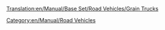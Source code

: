 [[Translation:en/Manual/Base Set/Road Vehicles/Grain Trucks]]
{{en/Manual/Base Set/Road Vehicles/RoadVehicle|name     = Hereford Grain Truck
  |img      = en/Manual/Base Set/Road Vehicles/Hereford Grain Truck.png
  |price    = £4,674 ($9,348) 
  |speed    = 30 mph (48 km/h)
  |annual   = £421 ($842)
  |designed = 1935
  |life     = 15
  |capacity = 20 tonnes of grain
}}
{{en/Manual/Base Set/Road Vehicles/RoadVehicle|name     = Thomas Grain Truck
  |img      = en/Manual/Base Set/Road Vehicles/Thomas Grain Truck.png
  |price    = £5,453 ($10,906)  
  |speed    = 55 mph (88 km/h)
  |annual   = £787 ($1,574)
  |designed = 1979
  |life     = 15
  |capacity = 25 tonnes of grain
}}
{{en/Manual/Base Set/Road Vehicles/RoadVehicle|name     = Goss Grain Truck
  |img      = en/Manual/Base Set/Road Vehicles/Goss Grain Truck.png
  |price    = £5,863 ($11,726) 
  |speed    = 70 mph (112 km/h)
  |annual   = £1,125 ($2,250)
  |designed = 2010
  |life     = 15
  |capacity = 30 tonnes of grain
}}

[[Category:en/Manual/Road Vehicles]]